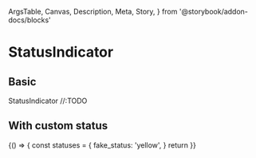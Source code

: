   ArgsTable,
  Canvas,
  Description,
  Meta,
  Story,
} from '@storybook/addon-docs/blocks'

<Meta title="Components/StatusIndicator" component={StatusIndicator} />

# StatusIndicator

## Basic

<Description>StatusIndicator //:TODO</Description>

<Canvas>
  <Story name="basic">
    <StatusIndicator status="available" />
  </Story>
  <Story name="unavailable">
    <StatusIndicator status="unavailable" />
  </Story>
  <Story name="with-tooltip">
    <StatusIndicator status="available" tooltip="Available" />
  </Story>
  <Story name="loading">
    <StatusIndicator status="starting" tooltip="Starting" />
  </Story>
  <Story name="stopped_in_place">
    <StatusIndicator status="stopped_in_place" tooltip="Stopped in place" />
  </Story>
</Canvas>

## With custom status

<Canvas>
  <Story name="custom-basic">
    {() => {
      const statuses = {
        fake_status: 'yellow',
      }
      return <StatusIndicator status="fake_status" statuses={statuses} />
    }}
  </Story>
</Canvas>

<ArgsTable of={StatusIndicator} />
